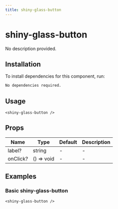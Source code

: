 ```yaml
---
title: shiny-glass-button
---
```


# shiny-glass-button

No description provided.

## Installation
To install dependencies for this component, run:
```bash
No dependencies required.
```

## Usage
```tsx
<shiny-glass-button />
```

## Props
| Name      | Type     | Default | Description                 |
|-----------|----------|---------|-----------------------------|
| label? | string | - | - |
| onClick? | () => void | - | - |

## Examples

### Basic shiny-glass-button
```tsx
<shiny-glass-button />
```

